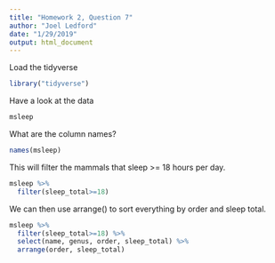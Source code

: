 ```yaml
---
title: "Homework 2, Question 7"
author: "Joel Ledford"
date: "1/29/2019"
output: html_document
---
```


Load the tidyverse
```r
library("tidyverse")
```

Have a look at the data
```r
msleep
```

What are the column names?
```r
names(msleep)
```

This will filter the mammals that sleep >= 18 hours per day.
```r
msleep %>% 
  filter(sleep_total>=18) 
```

We can then use arrange() to sort everything by order and sleep total.
```r
msleep %>% 
  filter(sleep_total>=18) %>% 
  select(name, genus, order, sleep_total) %>% 
  arrange(order, sleep_total)
```